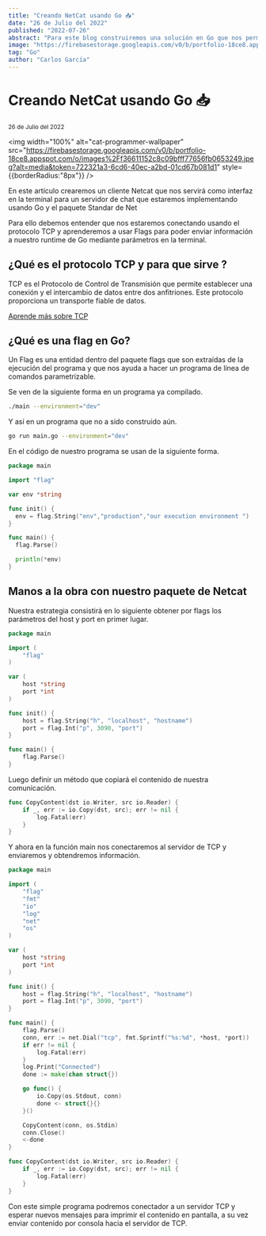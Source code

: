 ```yaml
---
title: "Creando NetCat usando Go 📥"
date: "26 de Julio del 2022"
published: "2022-07-26"
abstract: "Para este blog construiremos una solución en Go que nos permita obtener el comportamiento de una clase en otros lenguajes de programación."
image: "https://firebasestorage.googleapis.com/v0/b/portfolio-18ce8.appspot.com/o/images%2Ff36611152c8c09bfff77656fb0653249.jpeg?alt=media&token=722321a3-6cd6-40ec-a2bd-01cd67b081d1"
tag: "Go"
author: "Carlos García"
---
```


# Creando NetCat usando Go 📥

<small>26 de Julio del 2022</small>

<img
  width="100%"
  alt="cat-programmer-wallpaper"
  src="https://firebasestorage.googleapis.com/v0/b/portfolio-18ce8.appspot.com/o/images%2Ff36611152c8c09bfff77656fb0653249.jpeg?alt=media&token=722321a3-6cd6-40ec-a2bd-01cd67b081d1"
  style={{borderRadius:"8px"}}
/>

En este artículo crearemos un cliente Netcat que nos servirá como interfaz en la terminal para un servidor de chat que estaremos implementando usando Go y el paquete Standar de Net

Para ello debemos entender que nos estaremos conectando usando el protocolo TCP y aprenderemos a usar Flags para poder enviar información a nuestro runtime de Go mediante parámetros en la terminal.

## ¿Qué es el protocolo TCP y para que sirve ?

TCP es el Protocolo de Control de Transmisión que permite establecer una conexión y el intercambio de datos entre dos anfitriones. Este protocolo proporciona un transporte fiable de datos.

[Aprende más sobre TCP](https://openwebinars.net/blog/que-es-tcpip/)

## ¿Qué es una flag en Go?

Un Flag es una entidad dentro del paquete flags que son extraídas de la ejecución del programa y que nos ayuda a hacer un programa de línea de comandos parametrizable.

Se ven de la siguiente forma en un programa ya compilado.

```bash
./main --environment="dev"
```

Y así en un programa que no a sido construido aún.

```bash
go run main.go --environment="dev"
```

En el código de nuestro programa se usan de la siguiente forma.

```go
package main

import "flag"

var env *string

func init() {
  env = flag.String("env","production","our execution environment ")
}

func main() {
  flag.Parse()

  println(*env)
}
```

## Manos a la obra con nuestro paquete de Netcat

Nuestra estrategia consistirá en lo siguiente obtener por flags los parámetros del host y port en primer lugar.

```go
package main

import (
	"flag"
)

var (
	host *string
	port *int
)

func init() {
	host = flag.String("h", "localhost", "hostname")
	port = flag.Int("p", 3090, "port")
}

func main() {
	flag.Parse()
}
```

Luego definir un método que copiará el contenido de nuestra comunicación.

```go
func CopyContent(dst io.Writer, src io.Reader) {
	if _, err := io.Copy(dst, src); err != nil {
		log.Fatal(err)
	}
}
```

Y ahora en la función main nos conectaremos al servidor de TCP y enviaremos y obtendremos información.

```go
package main

import (
	"flag"
	"fmt"
	"io"
	"log"
	"net"
	"os"
)

var (
	host *string
	port *int
)

func init() {
	host = flag.String("h", "localhost", "hostname")
	port = flag.Int("p", 3090, "port")
}

func main() {
	flag.Parse()
	conn, err := net.Dial("tcp", fmt.Sprintf("%s:%d", *host, *port))
	if err != nil {
		log.Fatal(err)
	}
	log.Print("Connected")
	done := make(chan struct{})

	go func() {
		io.Copy(os.Stdout, conn)
		done <- struct{}{}
	}()

	CopyContent(conn, os.Stdin)
	conn.Close()
	<-done
}

func CopyContent(dst io.Writer, src io.Reader) {
	if _, err := io.Copy(dst, src); err != nil {
		log.Fatal(err)
	}
}
```

Con este simple programa podremos conectador a un servidor TCP y esperar nuevos mensajes para imprimir el contenido en pantalla, a su vez enviar contenido por consola hacia el servidor de TCP.
